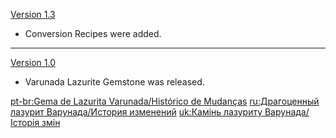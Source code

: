 {{Change History/Header}}
[[Version 1.3]]
*Conversion Recipes were added.
----
[[Version 1.0]]
*Varunada Lazurite Gemstone was released.
<noinclude>


[[pt-br:Gema de Lazurita Varunada/Histórico de Mudanças]]
[[ru:Драгоценный лазурит Варунада/История изменений]]
[[uk:Камінь лазуриту Варунада/Історія змін]]
</noinclude>